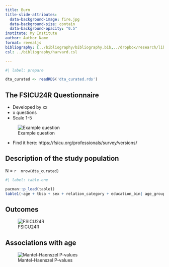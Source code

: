 ```yaml
---
title: Burn
title-slide-attributes:
  data-background-image: fire.jpg
  data-background-size: contain
  data-background-opacity: "0.5"
institute: My Institute
author: Author Name
format: revealjs
bibliography: [../bibliography/bibliography.bib,../dropbox/research/library/bibliography-recent.bib]
csl: ../bibliography/harvard.csl

---
```


```r
#| label: prepare

dta_curated <- readRDS('dta_curated.rds')

``` 

 

<!-- Version/date:  `r format(Sys.time(), '%Y-%m-%d')` -->


## The FSICU24R Questionnaire

- Developed by xx
- x questions
- Scale 1-5

![Example question](question_example.png)

- Find it here: https://fsicu.org/professionals/survey/versions/

## Description of the study population

N = `r  nrow(dta_curated)` 

```r
#| label: table-one 

pacman::p_load(table1)
table1(~age + tbsa + sex + relation_category + education_bin| age_group, data = dta_curated, overall=c(left="Total"))

``` 

## Outcomes

![FSICU24R](likert_all.png)

## Associations with age

![Mantel-Haenszel P-values](likert_agegroup_pval_significant.png)


